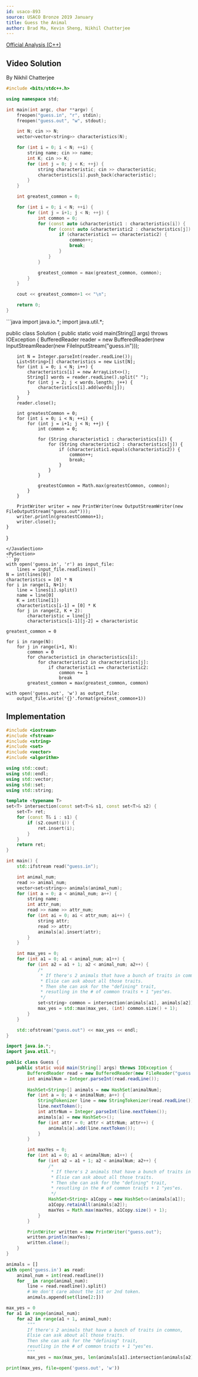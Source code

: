 ```yaml
---
id: usaco-893
source: USACO Bronze 2019 January
title: Guess the Animal
author: Brad Ma, Kevin Sheng, Nikhil Chatterjee
---
```


[Official Analysis (C++)](http://usaco.org/current/data/sol_guess_bronze_jan19.html)

## Video Solution
By Nikhil Chatterjee

<Youtube id="qmltNgaSg8w" />

<Spoiler title="Video Solution Code">
	
<LanguageSection>
<CPPSection>

```cpp
#include <bits/stdc++.h>

using namespace std;

int main(int argc, char **argv) {
	freopen("guess.in", "r", stdin);
	freopen("guess.out", "w", stdout);

	int N; cin >> N;
	vector<vector<string>> characteristics(N);

	for (int i = 0; i < N; ++i) {
		string name; cin >> name;
		int K; cin >> K;
		for (int j = 0; j < K; ++j) {
			string characteristic; cin >> characteristic;
			characteristics[i].push_back(characteristic);
		}
	}

	int greatest_common = 0;

	for (int i = 0; i < N; ++i) {
		for (int j = i+1; j < N; ++j) {
			int common = 0;
			for (const auto &characteristic1 : characteristics[i]) {
				for (const auto &characteristic2 : characteristics[j]) {
					if (characteristic1 == characteristic2) {
						common++;
						break;
					}
				}
			}

			greatest_common = max(greatest_common, common);
		}
	}

	cout << greatest_common+1 << "\n";

	return 0;
}
```	
</CPPSection>
<JavaSection>
```java
import java.io.*;
import java.util.*;

public class Solution {
    public static void main(String[] args) throws IOException {
        BufferedReader reader = new BufferedReader(new InputStreamReader(new FileInputStream("guess.in")));

        int N = Integer.parseInt(reader.readLine());
        List<String>[] characteristics = new List[N];
        for (int i = 0; i < N; i++) {
            characteristics[i] = new ArrayList<>();
            String[] words = reader.readLine().split(" ");
            for (int j = 2; j < words.length; j++) {
                characteristics[i].add(words[j]);
            }
        }
        reader.close();

        int greatestCommon = 0;
        for (int i = 0; i < N; ++i) {
            for (int j = i+1; j < N; ++j) {
                int common = 0;

                for (String characteristic1 : characteristics[i]) {
                    for (String characteristic2 : characteristics[j]) {
                        if (characteristic1.equals(characteristic2)) {
                            common++;
                            break;
                        }
                    }
                }

                greatestCommon = Math.max(greatestCommon, common);
            }
        }

        PrintWriter writer = new PrintWriter(new OutputStreamWriter(new FileOutputStream("guess.out")));
        writer.println(greatestCommon+1);
        writer.close();
    }
}
```
</JavaSection>
<PySection>
```py
with open('guess.in', 'r') as input_file:
	lines = input_file.readlines()
N = int(lines[0])
characteristics = [0] * N
for i in range(1, N+1):
	line = lines[i].split()
	name = line[0]
	K = int(line[1])
	characteristics[i-1] = [0] * K
	for j in range(2, K + 2):
		characteristic = line[j]
		characteristics[i-1][j-2] = characteristic

greatest_common = 0

for i in range(N):
	for j in range(i+1, N):
		common = 0
		for characteristic1 in characteristics[i]:
			for characteristic2 in characteristics[j]:
				if characteristic1 == characteristic2:
					common += 1
					break
		greatest_common = max(greatest_common, common)

with open('guess.out', 'w') as output_file:
	output_file.write('{}'.format(greatest_common+1))
```
</PySection>
</LanguageSection>
</Spoiler>
	
## Implementation

<LanguageSection>
<CPPSection>
  
```cpp
#include <iostream>
#include <fstream>
#include <string>
#include <set>
#include <vector>
#include <algorithm>

using std::cout;
using std::endl;
using std::vector;
using std::set;
using std::string;

template <typename T>
set<T> intersection(const set<T>& s1, const set<T>& s2) {
	set<T> ret;
	for (const T& i : s1) {
		if (s2.count(i)) {
			ret.insert(i);
		}
	}
	return ret;
}

int main() {
	std::ifstream read("guess.in");

	int animal_num;
	read >> animal_num;
	vector<set<string>> animals(animal_num);
	for (int a = 0; a < animal_num; a++) {
		string name;
		int attr_num;
		read >> name >> attr_num;
		for (int ai = 0; ai < attr_num; ai++) {
			string attr;
			read >> attr;
			animals[a].insert(attr);
		}
	}

	int max_yes = 0;
	for (int a1 = 0; a1 < animal_num; a1++) {
		for (int a2 = a1 + 1; a2 < animal_num; a2++) {
			/*
			 * If there's 2 animals that have a bunch of traits in common,
			 * Elsie can ask about all those traits.
			 * Then she can ask for the "defining" trait,
			 * resutling in the # of common traits + 1 "yes"es.
			 */
			set<string> common = intersection(animals[a1], animals[a2]);
			max_yes = std::max(max_yes, (int) common.size() + 1);
		}
	}

	std::ofstream("guess.out") << max_yes << endl;
}
```
  
</CPPSection>
<JavaSection>
  
```java
import java.io.*;
import java.util.*;

public class Guess {
	public static void main(String[] args) throws IOException {
		BufferedReader read = new BufferedReader(new FileReader("guess.in"));
		int animalNum = Integer.parseInt(read.readLine());
		
		HashSet<String>[] animals = new HashSet[animalNum];
		for (int a = 0; a < animalNum; a++) {
			StringTokenizer line = new StringTokenizer(read.readLine());
			line.nextToken();
			int attrNum = Integer.parseInt(line.nextToken());
			animals[a] = new HashSet<>();
			for (int attr = 0; attr < attrNum; attr++) {
				animals[a].add(line.nextToken());
			}
		}

		int maxYes = 0;
		for (int a1 = 0; a1 < animalNum; a1++) {
			for (int a2 = a1 + 1; a2 < animalNum; a2++) {
				/*
				 * If there's 2 animals that have a bunch of traits in common,
				 * Elsie can ask about all those traits.
				 * Then she can ask for the "defining" trait,
				 * resutling in the # of common traits + 1 "yes"es.
				 */
				HashSet<String> a1Copy = new HashSet<>(animals[a1]);
				a1Copy.retainAll(animals[a2]);
				maxYes = Math.max(maxYes, a1Copy.size() + 1);
			}
		}

		PrintWriter written = new PrintWriter("guess.out");
		written.println(maxYes);
		written.close();
	}
}
```
</JavaSection>
<PySection>

```py
animals = []
with open('guess.in') as read:
	animal_num = int(read.readline())
	for _ in range(animal_num):
		line = read.readline().split()
		# We don't care about the 1st or 2nd token.
		animals.append(set(line[2:]))

max_yes = 0
for a1 in range(animal_num):
	for a2 in range(a1 + 1, animal_num):
		"""
		If there's 2 animals that have a bunch of traits in common,
		Elsie can ask about all those traits.
		Then she can ask for the "defining" trait,
		resutling in the # of common traits + 1 "yes"es.
		"""
		max_yes = max(max_yes, len(animals[a1].intersection(animals[a2])) + 1)

print(max_yes, file=open('guess.out', 'w'))
```

</PySection>
</LanguageSection>
